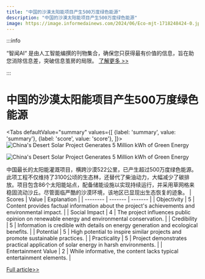 ```yaml
---
title: "中国的沙漠太阳能项目产生500万度绿色能源"
description: "中国的沙漠太阳能项目产生500万度绿色能源"
image: https://image.informedainews.com/2024/06/Eco-mjt-1718248424-0.jpg
---
```



:::info

“智闻AI“ 是由人工智能编撰的刊物集合，确保您只获得最有价值的信息，旨在助您消除信息差，突破信息茧房的局限。  [了解更多 >>](/)

:::

# 中国的沙漠太阳能项目产生500万度绿色能源


<Tabs
	defaultValue="summary"
	values={[
	{label: 'summary', value: 'summary'},
	{label: 'score', value: 'score'},
]}>
<TabItem value="summary">
<img
  src="https://image.informedainews.com/2024/06/Eco-mjt-1718248424-0.jpg"
  alt="China's Desert Solar Project Generates 5 Million kWh of Green Energy"
/>

<img
  src="https://image.informedainews.com/2024/06/Eco-oHf-1718248424-1.jpg"
  alt="China's Desert Solar Project Generates 5 Million kWh of Green Energy"
/>



中国最长的太阳能灌溉项目，横跨沙漠522公里，已产生超过500万度绿色能源。此项工程不仅维持了3100公顷的生态林，还替代了柴油动力，大幅减少了碳排放。项目包含86个太阳能站点，配备储能设施以实现持续运行，并采用草网格来稳固流动沙丘。尽管面临严酷的沙漠环境，该地区已显现出生态恢复的迹象。
</TabItem>
<TabItem value="score">
	| Scores     | Value   | Explanation |
	| -------- | ------- | ------- |
	| Objectivity  | 5    | Content provides factual information about the project's achievements and environmental impact.    |
	| Social Impact | 4     | The project influences public opinion on renewable energy and environmental conservation.    |
	| Credibility    | 5    | Information is credible with details on energy generation and ecological benefits.    |
	| Potential    | 5    | High potential to inspire similar projects and promote sustainable practices.    |
	| Practicality    | 5    | Project demonstrates practical application of solar energy in harsh environments.    |
	| Entertainment Value    | 2    | While informative, the content lacks typical entertainment elements.    |
</TabItem>
</Tabs>

[Full article>>](https://www.cnbeta.com.tw/articles/tech/1434434.htm)
